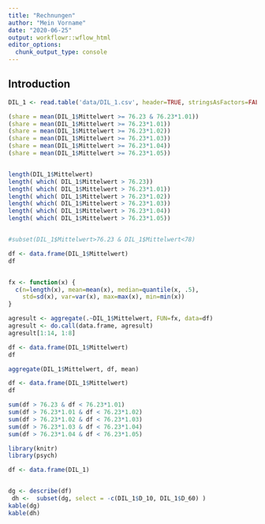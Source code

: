 ```yaml
---
title: "Rechnungen"
author: "Mein Vorname"
date: "2020-06-25"
output: workflowr::wflow_html
editor_options:
  chunk_output_type: console
---
```


## Introduction

```r



DIL_1 <- read.table('data/DIL_1.csv', header=TRUE, stringsAsFactors=FALSE, sep=";", dec=",", row.names="Dosisname")

(share = mean(DIL_1$Mittelwert >= 76.23 & 76.23*1.01))
(share = mean(DIL_1$Mittelwert >= 76.23*1.01))
(share = mean(DIL_1$Mittelwert >= 76.23*1.02))
(share = mean(DIL_1$Mittelwert >= 76.23*1.03))
(share = mean(DIL_1$Mittelwert >= 76.23*1.04))
(share = mean(DIL_1$Mittelwert >= 76.23*1.05))


length(DIL_1$Mittelwert)
length( which( DIL_1$Mittelwert > 76.23))
length( which( DIL_1$Mittelwert > 76.23*1.01))
length( which( DIL_1$Mittelwert > 76.23*1.02))
length( which( DIL_1$Mittelwert > 76.23*1.03))
length( which( DIL_1$Mittelwert > 76.23*1.04))
length( which( DIL_1$Mittelwert > 76.23*1.05))


#subset(DIL_1$Mittelwert>76.23 & DIL_1$Mittelwert<78)


```


```r

df <- data.frame(DIL_1$Mittelwert)
df


fx <- function(x) {
  c(n=length(x), mean=mean(x), median=quantile(x, .5),
    std=sd(x), var=var(x), max=max(x), min=min(x))
}

agresult <- aggregate(.~DIL_1$Mittelwert, FUN=fx, data=df)
agresult <- do.call(data.frame, agresult)
agresult[1:14, 1:8]

```



```r

df <- data.frame(DIL_1$Mittelwert)
df

aggregate(DIL_1$Mittelwert, df, mean)

```


```r

df <- data.frame(DIL_1$Mittelwert)
df

sum(df > 76.23 & df < 76.23*1.01)
sum(df > 76.23*1.01 & df < 76.23*1.02)
sum(df > 76.23*1.02 & df < 76.23*1.03)
sum(df > 76.23*1.03 & df < 76.23*1.04)
sum(df > 76.23*1.04 & df < 76.23*1.05)

```

```r
library(knitr)
library(psych)

df <- data.frame(DIL_1)


dg <- describe(df)
 dh <-  subset(dg, select = -c(DIL_1$D_10, DIL_1$D_60) )
kable(dg)
kable(dh)




```
